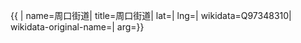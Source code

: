 {{ {{{1|PRC admin/showdata}}}|
name=周口街道|
title=周口街道|
lat=|
lng=|
wikidata=Q97348310|
wikidata-original-name=|
arg={{{arg|}}}}}